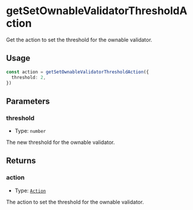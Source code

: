 # getSetOwnableValidatorThresholdAction

Get the action to set the threshold for the ownable validator.

## Usage

```typescript copy
const action = getSetOwnableValidatorThresholdAction({
  threshold: 2,
})
```

## Parameters

### threshold

- Type: `number`

The new threshold for the ownable validator.

## Returns

### action

- Type: [`Action`](/module-sdk/glossary/types.mdx#action)

The action to set the threshold for the ownable validator.
